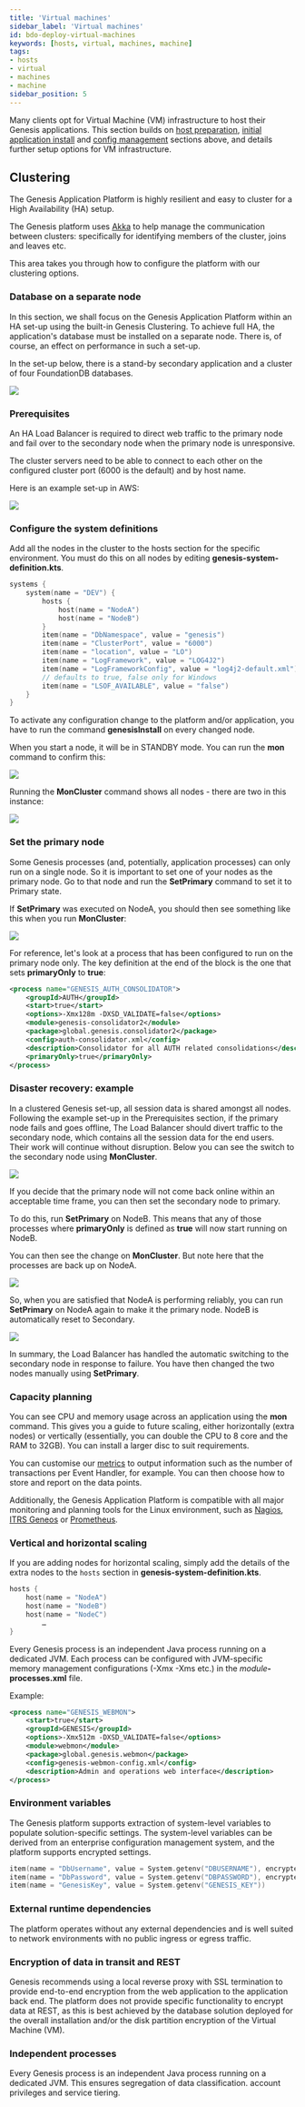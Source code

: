 ```yaml
---
title: 'Virtual machines'
sidebar_label: 'Virtual machines'
id: bdo-deploy-virtual-machines
keywords: [hosts, virtual, machines, machine]
tags:
- hosts
- virtual
- machines
- machine
sidebar_position: 5
---
```


Many clients opt for Virtual Machine (VM) infrastructure to host their Genesis applications. This section builds on [host preparation](/build-deploy-operate/deploy/hosting-infrastructure/host-preparation/), [initial application install](/build-deploy-operate/deploy/hosting-infrastructure/initial-application-install/) and [config management](/build-deploy-operate/deploy/hosting-infrastructure/config-management/) sections above, and details further setup options for VM infrastructure.

## Clustering

The Genesis Application Platform is highly resilient and easy to cluster for a High Availability (HA) setup.

The Genesis platform uses [Akka](https://akka.io/) to help manage the communication between clusters: specifically for identifying members of the cluster, joins and leaves etc.

This area takes you through how to configure the platform with our clustering options.

### Database on a separate node
In this section, we shall focus on the Genesis Application Platform within an HA set-up using the built-in Genesis Clustering. To achieve full HA, the application's database must be installed on a separate node. There is, of course, an effect on performance in such a set-up.

In the set-up below, there is a stand-by secondary application and a cluster of four FoundationDB databases.

![](/img/cluster-db.png)

### Prerequisites
An HA Load Balancer is required to direct web traffic to the primary node and fail over to the secondary node when the primary node is unresponsive.

The cluster servers need to be able to connect to each other on the configured cluster port (6000 is the default) and by host name.

Here is an example set-up in AWS:

![](/img/cluster-1.png)

### Configure the system definitions

Add all the nodes in the cluster to the hosts section for the specific environment. You must do this on all nodes by editing **genesis-system-definition.kts**.

```kotlin
systems {
    system(name = "DEV") {
        hosts {
            host(name = "NodeA")
            host(name = "NodeB")
        }
        item(name = "DbNamespace", value = "genesis")
        item(name = "ClusterPort", value = "6000")
        item(name = "location", value = "LO")
        item(name = "LogFramework", value = "LOG4J2")
        item(name = "LogFrameworkConfig", value = "log4j2-default.xml")
        // defaults to true, false only for Windows
        item(name = "LSOF_AVAILABLE", value = "false")
    }
}
```

To activate any configuration change to the platform and/or application, you have to run the command **genesisInstall** on every changed node.

When you start a node, it will be in STANDBY mode. You can run the **mon** command to confirm this:

![](/img/cluster-2-mon.png)

Running the **MonCluster** command shows all nodes - there are two in this instance:

![](/img/cluster-3-moncluster.png)

### Set the primary node

Some Genesis processes (and, potentially, application processes) can only run on a single node. So it is important to set one of your nodes as the primary node. Go to that node and run the **SetPrimary** command to set it to Primary state.

If **SetPrimary** was executed on NodeA, you should then see something like this when you run **MonCluster**:

![](/img/cluster-nodea-now-primary.png)

For reference, let's look at a process that has been configured to run on the primary node only. The key definition at the end of the block is the one that sets **primaryOnly** to **true**:

```xml
<process name="GENESIS_AUTH_CONSOLIDATOR">
    <groupId>AUTH</groupId>
    <start>true</start>
    <options>-Xmx128m -DXSD_VALIDATE=false</options>
    <module>genesis-consolidator2</module>
    <package>global.genesis.consolidator2</package>
    <config>auth-consolidator.xml</config>
    <description>Consolidator for all AUTH related consolidations</description>
    <primaryOnly>true</primaryOnly>
</process>
```

### Disaster recovery: example

In a clustered Genesis set-up, all session data is shared amongst all nodes. Following the example set-up in the Prerequisites section, if the primary node fails and goes offline, The Load Balancer should divert traffic to the secondary node, which contains all the session data for the end users. Their work will continue without disruption. Below you can see the switch to the secondary node using **MonCluster**.

![](/img/cluster-4-disaster-a.png)

If you decide that the primary node will not come back online within an acceptable time frame, you can then set the secondary node to primary.

To do this, run **SetPrimary** on NodeB. This means that any of those processes where **primaryOnly** is defined as **true** will now start running on NodeB.

You can then see the change on **MonCluster**. But note here that the processes are back up on NodeA.

![](/img/cluster-5-disaster-c.png)

So, when you are satisfied that NodeA is performing reliably, you can run **SetPrimary** on NodeA again to make it the primary node. NodeB is automatically reset to Secondary.

![](/img/cluster-6-disasterd.png)

In summary, the Load Balancer has handled the automatic switching to the secondary node in response to failure. You have then changed the two nodes manually using **SetPrimary**.

### Capacity planning
You can see CPU and memory usage across an application using the **mon** command. This gives you a guide to future scaling, either horizontally (extra nodes) or vertically (essentially, you can double the CPU to 8 core and the RAM to 32GB). You can install a larger disc to suit requirements.

You can customise our [metrics](/build-deploy-operate/operate/metrics/) to output information such as the number of transactions per Event Handler, for example. You can then choose how to store and report on the data points.

Additionally, the Genesis Application Platform is compatible with all major monitoring and planning tools for the Linux environment, such as [Nagios](https://nagios.com), [ITRS Geneos](https://www.itrsgroup.com/products/capacity-planner) or [Prometheus](https://prometheus.io/blog/2019/10/10/remote-read-meets-streaming/#summary).


### Vertical and horizontal scaling

If you are adding nodes for horizontal scaling, simply add the details of the extra nodes to the `hosts` section in **genesis-system-definition.kts**.

```kotlin
hosts {
    host(name = "NodeA")
    host(name = "NodeB")
    host(name = "NodeC")
        …
}
```

Every Genesis process is an independent Java process running on a dedicated JVM. Each process can be configured with JVM-specific memory management configurations (-Xmx -Xms etc.) in the _module_**-processes.xml** file.

Example:

```xml
<process name="GENESIS_WEBMON">
    <start>true</start>
    <groupId>GENESIS</groupId>
    <options>-Xmx512m -DXSD_VALIDATE=false</options>
    <module>webmon</module>
    <package>global.genesis.webmon</package>
    <config>genesis-webmon-config.xml</config>
    <description>Admin and operations web interface</description>
</process>
```

### Environment variables

The Genesis platform supports extraction of system-level variables to populate solution-specific settings. The system-level variables can be derived from an enterprise configuration management system, and the platform supports encrypted settings.

```kotlin
item(name = "DbUsername", value = System.getenv("DBUSERNAME"), encrypted = true)
item(name = "DbPassword", value = System.getenv("DBPASSWORD"), encrypted = true)
item(name = "GenesisKey", value = System.getenv("GENESIS_KEY"))
```

### External runtime dependencies

The platform operates without any external dependencies and is well suited to network environments with no public ingress or egress traffic. 

### Encryption of data in transit and REST

Genesis recommends using a local reverse proxy with SSL termination to provide end-to-end encryption from the web application to the application back end. The platform does not provide specific functionality to encrypt data at REST, as this is best achieved by the database solution deployed for the overall installation and/or the disk partition encryption of the Virtual Machine (VM).

### Independent processes

Every Genesis process is an independent Java process running on a dedicated JVM. This ensures segregation of data classification. account privileges and service tiering.
